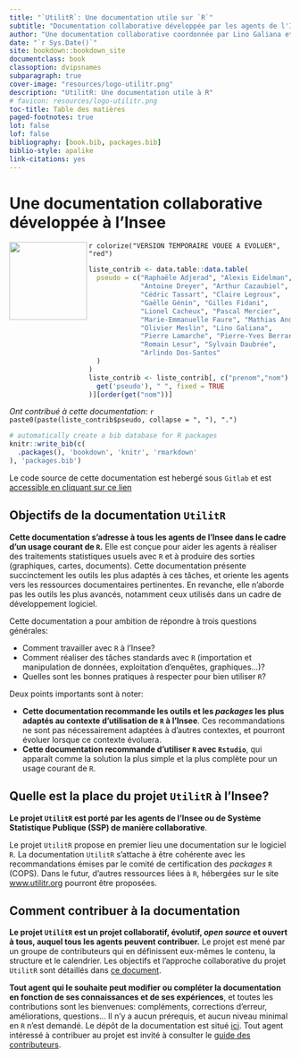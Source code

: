 ```yaml
--- 
title: "`UtilitR`: Une documentation utile sur `R`"
subtitle: "Documentation collaborative développée par les agents de l'Insee"
author: "Une documentation collaborative coordonnée par Lino Galiana et Olivier Meslin"
date: "`r Sys.Date()`"
site: bookdown::bookdown_site
documentclass: book
classoption: dvipsnames
subparagraph: true
cover-image: "resources/logo-utilitr.png"
description: "UtilitR: Une documentation utile à R"
# favicon: resources/logo-utilitr.png
toc-title: Table des matières
paged-footnotes: true
lot: false
lof: false
bibliography: [book.bib, packages.bib]
biblio-style: apalike
link-citations: yes
---
```



# Une documentation collaborative développée à l'Insee {-}

```{=html}
<a href='https://www.utilitr.org'><img src='resources/logo-utilitr.png' align="left" height="139px" /></a>
```

`r colorize("VERSION TEMPORAIRE VOUEE A EVOLUER", "red")`


```r
liste_contrib <- data.table::data.table(
  pseudo = c("Raphaële Adjerad", "Alexis Eidelman",
             "Antoine Dreyer", "Arthur Cazaubiel",
             "Cédric Tassart", "Claire Legroux",
             "Gaëlle Génin", "Gilles Fidani",
             "Lionel Cacheux", "Pascal Mercier",
             "Marie-Emmanuelle Faure", "Mathias André",
             "Olivier Meslin", "Lino Galiana",
             "Pierre Lamarche", "Pierre-Yves Berrard",
             "Romain Lesur", "Sylvain Daubrée",
             "Arlindo Dos-Santos"
  )
)
liste_contrib <- liste_contrib[, c("prenom","nom") := data.table::tstrsplit(
  get('pseudo'), " ", fixed = TRUE
)][order(get("nom"))]
```

*Ont contribué à cette documentation*:
`r paste0(paste(liste_contrib$pseudo, collapse = ", "), ".")`


```r
# automatically create a bib database for R packages
knitr::write_bib(c(
  .packages(), 'bookdown', 'knitr', 'rmarkdown'
), 'packages.bib')
```

Le code source de cette documentation est hebergé sous
`Gitlab` et est
[accessible en cliquant sur ce lien](https://gitlab.com/linogaliana/documentationR)

## Objectifs de la documentation `UtilitR` {-}

**Cette documentation s'adresse à tous les agents de l'Insee dans le cadre d'un usage courant de `R`.** Elle est conçue pour aider les agents à réaliser des traitements statistiques usuels avec `R` et à produire des sorties (graphiques, cartes, documents). Cette documentation présente succinctement les outils les plus adaptés à ces tâches, et oriente les agents vers les ressources documentaires pertinentes. En revanche, elle n'aborde pas les outils les plus avancés, notamment ceux utilisés dans un cadre de développement logiciel.

Cette documentation a pour ambition de répondre à trois questions générales:

* Comment travailler avec `R` à l'Insee?
* Comment réaliser des tâches standards avec `R` (importation et manipulation de données, exploitation d'enquêtes, graphiques...)?
* Quelles sont les bonnes pratiques à respecter pour bien utiliser `R`?

Deux points importants sont à noter:

* __Cette documentation recommande les outils et les *packages* les plus adaptés au contexte d'utilisation de `R` à l'Insee__. Ces recommandations ne sont pas nécessairement adaptées à d'autres contextes, et pourront évoluer lorsque ce contexte évoluera.
* __Cette documentation recommande d'utiliser `R` avec `Rstudio`__, qui apparaît comme la solution la plus simple et la plus complète pour un usage courant de `R`.

## Quelle est la place du projet `UtilitR` à l'Insee? {-}

**Le projet `UtilitR` est porté par les agents de l'Insee ou de Système Statistique Publique (SSP) de manière collaborative**.

Le projet `UtilitR` propose en premier lieu une documentation sur le logiciel `R`.
La documentation `UtilitR` s'attache à être cohérente avec les recommandations émises par le comité de certification des _packages_ `R` (COPS).
Dans le futur, d'autres ressources liées à `R`, hébergées sur le site [www.utilitr.org](https://www.utilitr.org) pourront être proposées.


## Comment contribuer à la documentation {-}

**Le projet `UtilitR` est un projet collaboratif, évolutif, *open source* et ouvert à tous, auquel tous les agents peuvent contribuer.** Le projet est mené par un groupe de contributeurs qui en définissent eux-mêmes le contenu, la structure et le calendrier. Les objectifs et l'approche collaborative du projet `UtilitR` sont détaillés dans [ce document](LIEN VERS LE MANIFESTE).

**Tout agent qui le souhaite peut modifier ou compléter la documentation en fonction de ses connaissances et de ses expériences**, et toutes les contributions sont les bienvenues: compléments, corrections d'erreur, améliorations, questions... Il n'y a aucun prérequis, et aucun niveau minimal en `R` n'est demandé. Le dépôt de la documentation est situé [ici](https://gitlab.com/linogaliana/documentationR). Tout agent intéressé à contribuer au projet est invité à consulter le [guide des contributeurs](CONTRIBUTING.md). 
